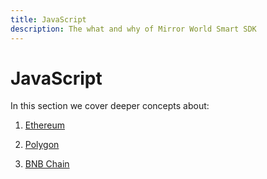```yaml
---
title: JavaScript
description: The what and why of Mirror World Smart SDK
---
```


# JavaScript

In this section we cover deeper concepts about:

1. [Ethereum](/docs/api-reference/js/Ethereum)

2. [Polygon](/docs/api-reference/js/Polygon)

3. [BNB Chain](/api-reference/js/BNBChain)

